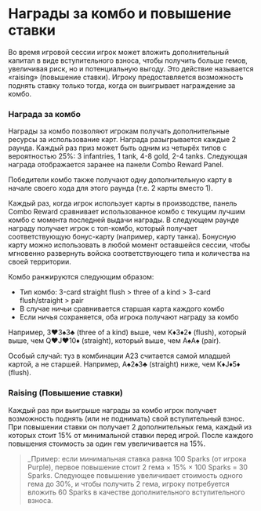 # Награды за комбо и повышение ставки

Во время игровой сессии игрок может вложить дополнительный капитал в виде вступительного взноса, чтобы получить больше гемов, увеличивая риск, но и потенциальную выгоду. Это действие называется «raising» (повышение ставки). Игроку предоставляется возможность поднять ставку только тогда, когда он выигрывает награждение за комбо.

### Награда за комбо

Награды за комбо позволяют игрокам получать дополнительные ресурсы за использование карт. Награда разыгрывается каждые 2 раунда. Каждый раз приз может быть одним из четырёх типов с вероятностью 25%: 3 infantries, 1 tank, 4-8 gold, 2-4 tanks. Следующая награда отображается заранее на панели Combo Reward Panel.

Победители комбо также получают одну дополнительную карту в начале своего хода для этого раунда (т.е. 2 карты вместо 1).

Каждый раз, когда игрок использует карты в производстве, панель Combo Reward сравнивает использованное комбо с текущим лучшим комбо с момента последней выдачи награды. В следующем раунде награду получает игрок с топ-комбо, который получает соответствующую бонус-карту (например, карту танка). Бонусную карту можно использовать в любой момент оставшейся сессии, чтобы мгновенно развернуть войска соответствующего типа и количества на своей территории.

Комбо ранжируются следующим образом:

- Тип комбо: 3-card straight flush > three of a kind > 3-card flush/straight > pair
- В случае ничьи сравнивается старшая карта каждого комбо
- Если ничья сохраняется, оба игрока получают награду за комбо

Например, 3♥️3♠️3♣️ (three of a kind) выше, чем K♦️3♦️2♦️ (flush), который выше, чем Q♥️J♥️10♦️ (straight), который выше, чем A♠️A♠️ (pair).

Особый случай: туз в комбинации A23 считается самой младшей картой, а не старшей. Например, A♠️2♠️3♣️ (straight) ниже, чем K♦️J♦️5♦️ (flush). 

### Raising (Повышение ставки)

Каждый раз при выигрыше награды за комбо игрок получает возможность поднять (или не поднимать) свой вступительный взнос. При повышении ставки он получает 2 дополнительных гема, каждый из которых стоит 15% от минимальной ставки перед игрой. После каждого повышения стоимость за один гем увеличивается на 15%.

> _Пример: если минимальная ставка равна 100 Sparks (от игрока Purple), первое повышение стоит 2 гема × 15% × 100 Sparks = 30 Sparks. Следующее повышение увеличивает стоимость одного гема до 30%, и чтобы получить 2 гема, игроку потребуется вложить 60 Sparks в качестве дополнительного вступительного взноса.
